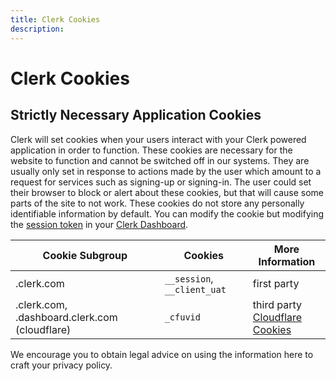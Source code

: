```yaml
---
title: Clerk Cookies
description: 
---
```


# Clerk Cookies

## Strictly Necessary Application Cookies

Clerk will set cookies when your users interact with your Clerk powered application in order to function. These cookies are necessary for the website to function and cannot be switched off in our systems. They are usually only set in response to actions made by the user which amount to a request for services such as signing-up or signing-in. The user could set their browser to block or alert about these cookies, but that will cause some parts of the site to not work. These cookies do not store any personally identifiable information by default. You can modify the cookie but modifying the [session token](/docs/backend-requests/resources/session-tokens) in your [Clerk Dashboard](https://dashboard.clerk.com/last-active?path=jwt-templates). 

| Cookie Subgroup | Cookies | More Information |
| --- | --- | --- |
| .clerk.com | `__session`, `__client_uat`  | first party |
| .clerk.com, .dashboard.clerk.com (cloudflare) | `_cfuvid`  | third party<br />[Cloudflare Cookies](https://developers.cloudflare.com/fundamentals/reference/policies-compliances/cloudflare-cookies/) |


<Callout level="warn">We encourage you to obtain legal advice on using the information here to craft your privacy policy.</Callout>


